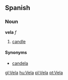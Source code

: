 ==Spanish==
===Noun===
'''vela''' ''f''

# [[candle]]

====Synonyms====
*[[candela]]

[[gl:Vela]]
[[hu:Vela]]
[[pl:Vela]]
[[pt:Vela]]